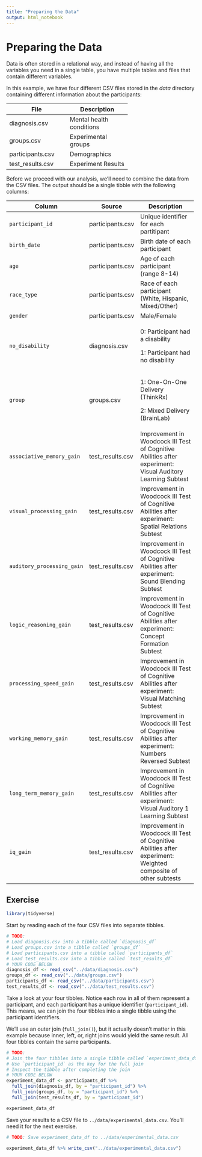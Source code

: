 ```yaml
---
title: "Preparing the Data"
output: html_notebook
---
```


# Preparing the Data

Data is often stored in a relational way, and instead of having all the variables you need in a single table, you have multiple tables and files that contain different variables.

In this example, we have four different CSV files stored in the *data* directory containing different information about the participants:

+------------------+--------------------------+
| File             | Description              |
+==================+==========================+
| diagnosis.csv    | Mental health conditions |
+------------------+--------------------------+
| groups.csv       | Experimental groups      |
+------------------+--------------------------+
| participants.csv | Demographics             |
+------------------+--------------------------+
| test_results.csv | Experiment Results       |
+------------------+--------------------------+

Before we proceed with our analysis, we'll need to combine the data from the CSV files. The output should be a single tibble with the following columns:

+----------------------------+------------------+----------------------------------------------------------------------------------------------------------------+
| Column                     | Source           | Description                                                                                                    |
+============================+==================+================================================================================================================+
| `participant_id`           | participants.csv | Unique identifier for each partitipant                                                                         |
+----------------------------+------------------+----------------------------------------------------------------------------------------------------------------+
| `birth_date`               | participants.csv | Birth date of each participant                                                                                 |
+----------------------------+------------------+----------------------------------------------------------------------------------------------------------------+
| `age`                      | participants.csv | Age of each participant (range 8-14)                                                                           |
+----------------------------+------------------+----------------------------------------------------------------------------------------------------------------+
| `race_type`                | participants.csv | Race of each participant (White, Hispanic, Mixed/Other)                                                        |
+----------------------------+------------------+----------------------------------------------------------------------------------------------------------------+
| `gender`                   | participants.csv | Male/Female                                                                                                    |
+----------------------------+------------------+----------------------------------------------------------------------------------------------------------------+
| `no_disability`            | diagnosis.csv    | 0: Participant had a disability                                                                                |
|                            |                  |                                                                                                                |
|                            |                  | 1: Participant had no disability                                                                               |
+----------------------------+------------------+----------------------------------------------------------------------------------------------------------------+
| `group`                    | groups.csv       | 1: One-On-One Delivery (ThinkRx)                                                                               |
|                            |                  |                                                                                                                |
|                            |                  | 2: Mixed Delivery (BrainLab)                                                                                   |
+----------------------------+------------------+----------------------------------------------------------------------------------------------------------------+
| `associative_memory_gain`  | test_results.csv | Improvement in Woodcock III Test of Cognitive Abilities after experiment: Visual Auditory Learning Subtest     |
+----------------------------+------------------+----------------------------------------------------------------------------------------------------------------+
| `visual_processing_gain`   | test_results.csv | Improvement in Woodcock III Test of Cognitive Abilities after experiment: Spatial Relations Subtest            |
+----------------------------+------------------+----------------------------------------------------------------------------------------------------------------+
| `auditory_processing_gain` | test_results.csv | Improvement in Woodcock III Test of Cognitive Abilities after experiment: Sound Blending Subtest               |
+----------------------------+------------------+----------------------------------------------------------------------------------------------------------------+
| `logic_reasoning_gain`     | test_results.csv | Improvement in Woodcock III Test of Cognitive Abilities after experiment: Concept Formation Subtest            |
+----------------------------+------------------+----------------------------------------------------------------------------------------------------------------+
| `processing_speed_gain`    | test_results.csv | Improvement in Woodcock III Test of Cognitive Abilities after experiment: Visual Matching Subtest              |
+----------------------------+------------------+----------------------------------------------------------------------------------------------------------------+
| `working_memory_gain`      | test_results.csv | Improvement in Woodcock III Test of Cognitive Abilities after experiment: Numbers Reversed Subtest             |
+----------------------------+------------------+----------------------------------------------------------------------------------------------------------------+
| `long_term_memory_gain`    | test_results.csv | Improvement in Woodcock III Test of Cognitive Abilities after experiment: Visual Auditory 1 Learning Subtest   |
+----------------------------+------------------+----------------------------------------------------------------------------------------------------------------+
| `iq_gain`                  | test_results.csv | Improvement in Woodcock III Test of Cognitive Abilities after experiment: Weighted composite of other subtests |
+----------------------------+------------------+----------------------------------------------------------------------------------------------------------------+

## Exercise

```r
library(tidyverse)
```

Start by reading each of the four CSV files into separate tibbles.

```r
# TODO: 
# Load diagnosis.csv into a tibble called `diagnosis_df`
# Load groups.csv into a tibble called `groups_df`
# Load participants.csv into a tibble called `participants_df`
# Load test_results.csv into a tibble called `test_results_df`
# YOUR CODE BELOW
diagnosis_df <- read_csv("../data/diagnosis.csv")
groups_df <- read_csv("../data/groups.csv")
participants_df <- read_csv("../data/participants.csv")
test_results_df <- read_csv("../data/test_results.csv")
```

Take a look at your four tibbles. Notice each row in all of them represent a participant, and each participant has a unique identifier (`participant_id`). This means, we can join the four tibbles into a single tibble using the participant identifiers.

We'll use an outer join (`full_join()`), but it actually doesn't matter in this example because inner, left, or, right joins would yield the same result. All four tibbles contain the same participants.

```r
# TODO: 
# Join the four tibbles into a single tibble called `experiment_data_df`
# Use `participant_id` as the key for the full join
# Inspect the tibble after completing the join
# YOUR CODE BELOW
experiment_data_df <- participants_df %>%
  full_join(diagnosis_df, by = "participant_id") %>%
  full_join(groups_df, by = "participant_id") %>%
  full_join(test_results_df, by = "participant_id")

experiment_data_df
```

Save your results to a CSV file to `../data/experimental_data.csv`. You'll need it for the next exercise.

```r
# TODO: Save experiment_data_df to ../data/experimental_data.csv

experiment_data_df %>% write_csv("../data/experimental_data.csv")
```
